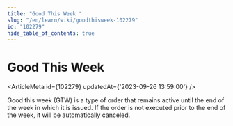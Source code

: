 ```yaml
---
title: "Good This Week "
slug: "/en/learn/wiki/goodthisweek-102279"
id: "102279"
hide_table_of_contents: true
---
```



# Good This Week 

<ArticleMeta id={102279} updatedAt={'2023-09-26 13:59:00'} />
<div className='border-solid border-b border-t-0 my-4 border-[var(--ifm-color-gray-300)]' />

Good this week (GTW) is a type of order that remains active until the end of the week in which it is issued. If the order is not executed prior to the end of the week, it will be automatically canceled.
